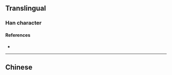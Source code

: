 {{also|崢}}
{{character info}}
==Translingual==

===Han character===
{{Han char|rn=46|rad=山|as=06|sn=9|four=|canj=UNSD|ids=⿰山争}}

====References====
* {{Han ref|kx=0311.061|hdz=10780.220|uh=5CE5|ud=23781}}

----

==Chinese==
{{zh-see|崢|sv}}